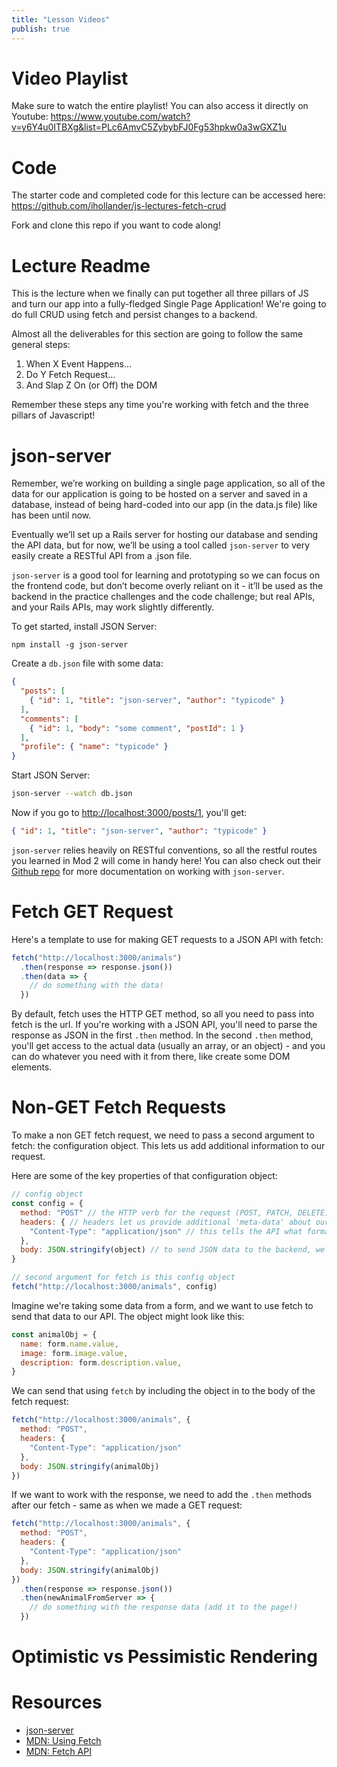 ```yaml
---
title: "Lesson Videos"
publish: true
---
```



# Video Playlist

<YoutubeEmbed link="https://www.youtube.com/embed/videoseries?list=PLc6AmvC5ZybybFJ0Fg53hpkw0a3wGXZ1u " />

Make sure to watch the entire playlist! You can also access it directly on Youtube: https://www.youtube.com/watch?v=y6Y4u0ITBXg&list=PLc6AmvC5ZybybFJ0Fg53hpkw0a3wGXZ1u

# Code

The starter code and completed code for this lecture can be accessed here: https://github.com/ihollander/js-lectures-fetch-crud

Fork and clone this repo if you want to code along!

# Lecture Readme

This is the lecture when we finally can put together all three pillars of JS and turn our app into a fully-fledged Single Page Application! We're going to do full CRUD using fetch and persist changes to a backend.

Almost all the deliverables for this section are going to follow the same general steps:

1. When X Event Happens...
2. Do Y Fetch Request...
3. And Slap Z On (or Off) the DOM

Remember these steps any time you're working with fetch and the three pillars of Javascript!

# json-server

Remember, we’re working on building a single page application, so all of the data for our application is going to be hosted on a server and saved in a database, instead of being hard-coded into our app (in the data.js file) like has been until now.

Eventually we’ll set up a Rails server for hosting our database and sending the API data, but for now, we’ll be using a tool called `json-server` to very easily create a RESTful API from a .json file.

`json-server` is a good tool for learning and prototyping so we can focus on the frontend code, but don’t become overly reliant on it - it’ll be used as the backend in the practice challenges and the code challenge; but real APIs, and your Rails APIs, may work slightly differently.

To get started, install JSON Server:

```
npm install -g json-server
```

Create a `db.json` file with some data:

```json
{
  "posts": [
    { "id": 1, "title": "json-server", "author": "typicode" }
  ],
  "comments": [
    { "id": 1, "body": "some comment", "postId": 1 }
  ],
  "profile": { "name": "typicode" }
}
```

Start JSON Server:

```bash
json-server --watch db.json
```

Now if you go to [http://localhost:3000/posts/1](http://localhost:3000/posts/1), you'll get:

```json
{ "id": 1, "title": "json-server", "author": "typicode" }
```

`json-server` relies heavily on RESTful conventions, so all the restful routes you learned in Mod 2 will come in handy here! You can also check out their [Github repo](https://github.com/typicode/json-server) for more documentation on working with `json-server`.

# Fetch GET Request

Here's a template to use for making GET requests to a JSON API with fetch:

```js
fetch("http://localhost:3000/animals")
  .then(response => response.json())
  .then(data => {
    // do something with the data!
  })
```

By default, fetch uses the HTTP GET method, so all you need to pass into fetch is the url. If you're working with a JSON API, you'll need to parse the response as JSON in the first `.then` method. In the second `.then` method, you'll get access to the actual data (usually an array, or an object) - and you can do whatever you need with it from there, like create some DOM elements.

# Non-GET Fetch Requests

To make a non GET fetch request, we need to pass a second argument to fetch: the configuration object. This lets us add additional information to our request.

Here are some of the key properties of that configuration object:

```js
// config object
const config = {
  method: "POST" // the HTTP verb for the request (POST, PATCH, DELETE),
  headers: { // headers let us provide additional 'meta-data' about our request
    "Content-Type": "application/json" // this tells the API what format we're sending the BODY data in (JSON format)
  },
  body: JSON.stringify(object) // to send JSON data to the backend, we need to call JSON.stringify to turn this object into a JSON-formatted string
}

// second argument for fetch is this config object
fetch("http://localhost:3000/animals", config)
```

Imagine we're taking some data from a form, and we want to use fetch to send that data to our API. The object might look like this:

```js
const animalObj = {
  name: form.name.value,
  image: form.image.value,
  description: form.description.value,
}
```

We can send that using `fetch` by including the object in to the body of the fetch request:

```js
fetch("http://localhost:3000/animals", {
  method: "POST",
  headers: {
    "Content-Type": "application/json"
  },
  body: JSON.stringify(animalObj)
})
```

If we want to work with the response, we need to add the `.then` methods after our fetch - same as when we made a GET request:

```js
fetch("http://localhost:3000/animals", {
  method: "POST",
  headers: {
    "Content-Type": "application/json"
  },
  body: JSON.stringify(animalObj)
})
  .then(response => response.json())
  .then(newAnimalFromServer => {
    // do something with the response data (add it to the page!)
  })
```

# Optimistic vs Pessimistic Rendering



# Resources
- [json-server](https://github.com/typicode/json-server)
- [MDN: Using Fetch](https://developer.mozilla.org/en-US/docs/Web/API/Fetch_API/Using_Fetch)
- [MDN: Fetch API](https://developer.mozilla.org/en-US/docs/Web/API/Fetch_API)
